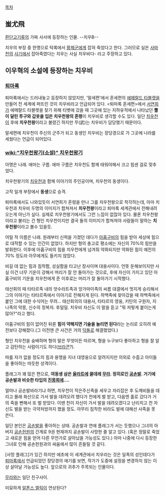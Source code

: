 [[목차]]

== 蚩尤飛 == 
[[환단고기]]류의 가짜 사서에 등장하는 인물. --치우B--

치우의 부장 중 한명으로 탁록에서 [[황제]]군에게 잡혀 죽었다고 한다. 그러므로 실은 [[사마천]]의 [[사기]]에서 잡아죽였다는 치우는 사실 치우비다- 라고 주장하고 있다.

== 이우혁의 소설에 등장하는 치우비 ==
=== [[퇴마록]] ===
퇴마록에서는 드러내놓고 등장하지 않았지만, '말세편'에서 혼세편의 [[에메랄드 타블렛]]을 만들어 전 세계에 퍼뜨린 것이 치우비라고 언급되어 있다. <퇴마록 혼세편>에서 [[서연희]]가 에메랄드 타블렛을 찾기 위해 티벳에 갔을 때 그곳에 있는 지하유적에서 나타났던 '''뿔이 달린 투구와 갑옷을 입은 치우천왕의 혼령'''이 치우비로 생각할 수도 있다. 일단 [[치우천]]이 후에 '''치우천왕'''이라고 불렸긴 하지만 무(武)는 치우비가 담당했기 때문이다.

말세편에 치우천이 주신의 군주가 되고 동생인 치우비는 장당경으로 가 그곳에 나라를 세웠다는 언급이 되어있다.

=== [[wiki:"치우천왕기(소설)" 치우천왕기]] ===
아명은 나래. 애마는 구름. 애마 구름은 치우천도 함께 태워야해서 크고 힘센 걸로 맞추었다.

치우천왕기의 [[치우천]]과 함께 이야기의 주인공이며, 치우천의 동생이다.

고작 일개 부장에서 '''동생'''으로 승격.

퇴마록에서도 나와있듯이 서연희가 혼령을 만나 그를 치우천왕으로 착각하는데, 아마 치우천과 치우비 두명의 이미지가 합쳐져서 '''치우천왕'''이라고 퇴마록 세계관에서 전해내려오는게 아닌가 싶다. 실제로 치우천왕기에서도 그런 느낌이 없잖아 있다. 물론 치우천왕이라고 불리는 건 형인 치우천이지만 결국 둘의 이미지가 합쳐져야 사람들이 말하는 '''치우천왕'''이라고 볼수 있을듯. 

어릴 적 이름은 나래. 원래부터 신력을 가졌던 데다가 [[아홉구비]]의 힘을 받아 세상에 힘으로 대적할 수 있는 인간이 없었다. 하지만 형의 충고로 평소에는 자신의 70%의 힘만을 발휘한다. 이후에 아홉구비의 힘을 치우천에게 넘겨줘 약화되지만 약화된 힘이 예전의 70% 정도라 아무에게도 들키지 않았다.

비길 데 없는 힘과 침착함, 성실함을 타고난 장사이며 대용사이다. 언뜻 둔해보이지만 사실 이건 너무 기운이 강해서 머리가 잘 안 돌아가는 것으로, 후에 자신이 가지고 있던 아홉구비의 기운을 치우천에게 준 이후로는 머리가 잘 돌아가기 시작했다.

태산회의 때 타타르족 내의 앗수라트족과 앙가마이족의 씨름 대결에서 멋지게 승리해서 그의 이야기는 타타르족에서 이야기로 전해지게 된다.
하백족에 찾아갔을 때 하백족에서 붙인 그에 대한 수식어는 무려...
태산회의의 대용사, 타타르의 영웅, 키탄의 구원자, 지나족의 악몽, 신수의 정복자. 후덜덜. 치우비 자신도 이 말을 듣고 "뭐 저렇게 붙이는게 많아?"라고 했다.

아홉구비의 힘이 없어진 뒤론 '''힘이 약해지면 기술을 늘리면 된다'''라는 논리로 오히려 예전보다 강해졌다.(그 이전엔 큰 사건은 거의 [[닥돌]]로 해결했었다.)

형인 치우천을 숭배하며 형의 말은 무엇이든 따르며, 형을 누구보다 좋아하고 형을 잘 알고 감탄하는 사람이기도 하다([[브라콘]]?).

따를 자가 없을 정도의 힘과 용맹을 지녀 대영웅으로 알려지지만 의외로 수줍고 아이들을 좋아하는 따듯한 성격이다.

플래그가 꽤 많은 편으로, '''여동생 삼은 [[울라트]]에 쿨데레 [[무라]]. 정히로인 [[공손발]]. 거기에 공손발과 비슷한 타입의 [[진몽희]]에‥‥''' 

얼마나 공손발바라기냐 하면, 치우천이 작은주신족을 세우고 자리잡은 후 도깨비들을 데리고 몰래 화산으로 가서 발을 데려오려 했다가 천에게 벌 받고, 다음엔 홀로 갔다가 거의 죽을 뻔해서 또 벌 받았다. 이땐 천이 자신이 가서 발을 데려오겠다고 난리치고 천 자신도 벌을 받는 극약처방까지 했을 정도.
아무리 침착한 비라도 발에 대해선 사족을 못 쓴다.

일단 본인은 [[공손발]]을 좋아하는 상태. 공손발과 연애 플래그가 서는 듯했으나 그녀의 아버지 [[공손헌원]]의 간계로 9권 현재까지 공손발이 사망한 줄 알고 있다. (혹은 정말로 죽었고 새로운 힘을 얻어 다른 무언가로 살아났을 가능성도 있다.) 아마 나중에 다시 등장한 그녀로 인해 공손헌원과의 싸움에서 많이 흔들릴 것 같다.

[사망 플래그]가 있긴 하지만 애초에 이 세계관에서 치우라는 것은 일족의 성인데다가 [[퇴마록]]에서 언급되었던 장당경의 애기를 보면, 작가가 도중에 설정을 변경하지 않는 이상 살아날 가능성도 높다. 앞으로의 귀추가 주목되는 인물이다.

[[무라]]와는 일단 친구사이.

미묘하게 [[알폰스 엘릭]]이 연상된다?
